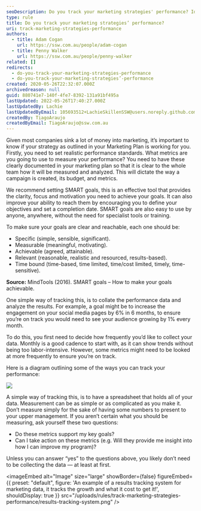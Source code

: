 ```yaml
---
seoDescription: Do you track your marketing strategies' performance? Identify and measure key metrics to gauge success.
type: rule
title: Do you track your marketing strategies’ performance?
uri: track-marketing-strategies-performance
authors:
  - title: Adam Cogan
    url: https://ssw.com.au/people/adam-cogan
  - title: Penny Walker
    url: https://ssw.com.au/people/penny-walker
related: []
redirects:
  - do-you-track-your-marketing-strategies-performance
  - do-you-track-your-marketing-strategies’-performance
created: 2020-05-26T22:32:07.000Z
archivedreason: null
guid: 880741e7-140f-4fe7-8392-131a91bf495a
lastUpdated: 2022-05-26T17:40:27.000Z
lastUpdatedBy: Lachie
lastUpdatedByEmail: 105693512+LachieSkillenSSW@users.noreply.github.com
createdBy: TiagoAraujo
createdByEmail: TiagoAraujo@ssw.com.au
---
```


Given most companies sink a lot of money into marketing, it’s important to know if your strategy as outlined in your Marketing Plan is working for you.
Firstly, you need to set realistic performance standards. What metrics are you going to use to measure your performance? You need to have these clearly documented in your marketing plan so that it is clear to the whole team how it will be measured and analyzed. This will dictate the way a campaign is created, its budget, and metrics.

We recommend setting SMART goals, this is an effective tool that provides the clarity, focus and motivation you need to achieve your goals. It can also improve your ability to reach them by encouraging you to define your objectives and set a completion date. SMART goals are also easy to use by anyone, anywhere, without the need for specialist tools or training.

To make sure your goals are clear and reachable, each one should be:

- Specific (simple, sensible, significant).
- Measurable (meaningful, motivating).
- Achievable (agreed, attainable).
- Relevant (reasonable, realistic and resourced, results-based).
- Time bound (time-based, time limited, time/cost limited, timely, time-sensitive).

**Source:** MindTools (2016). SMART goals – How to make your goals achievable.

One simple way of tracking this, is to collate the performance data and analyze the results. For example, a goal might be to increase the engagement on your social media pages by 6% in 6 months, to ensure you’re on track you would need to see your audience growing by 1% every month.

To do this, you first need to decide how frequently you’d like to collect your data. Monthly is a good cadence to start with, as it can show trends without being too labor-intensive. However, some metrics might need to be looked at more frequently to ensure you’re on track.

Here is a diagram outlining some of the ways you can track your performance:

![](/uploads/rules/track-marketing-strategies-performance/mkt-performance-diagram.png)

A simple way of tracking this, is to have a spreadsheet that holds all of your data. Measurement can be as simple or as complicated as you make it. Don’t measure simply for the sake of having some numbers to present to your upper management. If you aren’t certain what you should be measuring, ask yourself these two questions:

- Do these metrics support my key goals?
- Can I take action on these metrics (e.g. Will they provide me insight into how I can improve my program)?

Unless you can answer “yes” to the questions above, you likely don’t need to be collecting the data — at least at first.


<imageEmbed
  alt="Image"
  size="large"
  showBorder={false}
  figureEmbed={{
    preset: "default",
    figure: 'An example of a results tracking system for marketing data, it tracks the growth and what it cost to get it!',
    shouldDisplay: true
  }}
  src="/uploads/rules/track-marketing-strategies-performance/results-tracking-system.png"
/>
